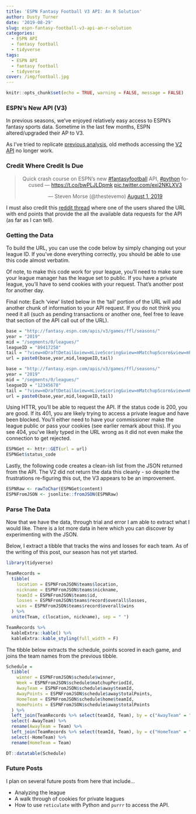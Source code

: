 ```yaml
---
title: 'ESPN Fantasy Football V3 API: An R Solution'
author: Dusty Turner
date: '2019-08-29'
slug: espn-fantasy-football-v3-api-an-r-solution
categories:
  - ESPN API
  - fantasy football
  - tidyverse
tags:
  - ESPN API
  - fantasy football
  - tidyverse
cover: /img/football.jpg
---
```


```r
knitr::opts_chunk$set(echo = TRUE, warning = FALSE, message = FALSE)
```

### ESPN's New API (V3)

In previous seasons, we've enjoyed relatively easy access to ESPN's fantasy sports data.  Sometime in the last few months, ESPN altered/upgraded their AP to V3.

As I've tried to replicate [previous analysis]("https://dusty-turner.netlify.com/post/mathlete-fantasy-football-analysis2018/"), old methods accessing the [V2 API]("https://dusty-turner.netlify.com/post/espn-yahoo-api-navigation/") no longer work.

### Credit Where Credit Is Due


<center>

<blockquote class="twitter-tweet"><p lang="en" dir="ltr">Quick crash course on ESPN’s new <a href="https://twitter.com/hashtag/fantasyfootball?src=hash&amp;ref_src=twsrc%5Etfw">#fantasyfootball</a> API, <a href="https://twitter.com/hashtag/python?src=hash&amp;ref_src=twsrc%5Etfw">#python</a> focused — <a href="https://t.co/bwPLJLDpmk">https://t.co/bwPLJLDpmk</a> <a href="https://t.co/exi2NKLXV3">pic.twitter.com/exi2NKLXV3</a></p>&mdash; Steven Morse (@thestevemo) <a href="https://twitter.com/thestevemo/status/1156922606743957504?ref_src=twsrc%5Etfw">August 1, 2019</a></blockquote> <script async src="https://platform.twitter.com/widgets.js" charset="utf-8"></script>

</center>

I must also credit this [reddit thread]("https://www.reddit.com/r/fantasyfootball/comments/aq284h/espn_api/") where one of the users shared the URL with end points that provide the all the available data requests for the API (as far as I can tell).

### Getting the Data

To build the URL, you can use the code below by simply changing out your league ID.  If you've done everything correctly, you should be able to use this code almost verbatim.   

Of note, to make this code work for your league, you'll need to make sure your league manager has the league set to public.  If you have a private league, you'll have to send cookies with your request.  That's another post for another day.  

Final note: Each 'view' listed below in the 'tail' portion of the URL will add another chunk of information to your API request.  If you do not think you need it all (such as pending transactions or another one, feel free to leave that section of the API call out of the URL).

```r
base = "http://fantasy.espn.com/apis/v3/games/ffl/seasons/"
year = "2019"
mid = "/segments/0/leagues/"
leagueID = "89417258"
tail = "?view=mDraftDetail&view=mLiveScoring&view=mMatchupScore&view=mPendingTransactions&view=mPositionalRatings&view=mSettings&view=mTeam&view=modular&view=mNav&view=mMatchupScore"
url = paste0(base,year,mid,leagueID,tail)
```

```r
base = "http://fantasy.espn.com/apis/v3/games/ffl/seasons/"
year = "2019"
mid = "/segments/0/leagues/"
leagueID = "12345678"
tail = "?view=mDraftDetail&view=mLiveScoring&view=mMatchupScore&view=mPendingTransactions&view=mPositionalRatings&view=mSettings&view=mTeam&view=modular&view=mNav&view=mMatchupScore"
url = paste0(base,year,mid,leagueID,tail)
```

Using HTTR, you'll be able to request the API.  If the status code is 200, you are good.  If its 401, you are likely trying to access a private league and have been blocked.  You'll either need to have your commissioner make the league public or pass your cookies (see earlier remark about this).  If you see 404, you've likely typed in the URL wrong as it did not even make the connection to get rejected.  

```r
ESPNGet <- httr::GET(url = url)
ESPNGet$status_code
```

Lastly, the following code creates a clean-ish list from the JSON returned from the API.  The V2 did not return the data this cleanly - so despite the frustrations re-figuring this out, the V3 appears to be an improvement.
 
```r
ESPNRaw <- rawToChar(ESPNGet$content)
ESPNFromJSON <- jsonlite::fromJSON(ESPNRaw)
```

### Parse The Data

Now that we have the data, through trial and error I am able to extract what I would like.  There is a lot more data in here which you can discover by experimenting with the JSON.

Below, I extract a tibble that tracks the wins and losses for each team.  As of the writing of this post, our season has not yet started.  

```r
library(tidyverse)

TeamRecords =
  tibble(
    location = ESPNFromJSON$teams$location,
    nickname = ESPNFromJSON$teams$nickname,
    teamId = ESPNFromJSON$teams$id,
    losses = ESPNFromJSON$teams$record$overall$losses,
    wins = ESPNFromJSON$teams$record$overall$wins
  ) %>%
  unite(Team, c(location, nickname), sep = " ")
```

```r
TeamRecords %>%
  kableExtra::kable() %>%
  kableExtra::kable_styling(full_width = F)
```

The tibble below extracts the schedule, points scored in each game, and joins the team names from the previous tibble.   

```r
Schedule =
  tibble(
    winner = ESPNFromJSON$schedule$winner,
    Week = ESPNFromJSON$schedule$matchupPeriodId,
    AwayTeam = ESPNFromJSON$schedule$away$teamId,
    AwayPoints = ESPNFromJSON$schedule$away$totalPoints,
    HomeTeam = ESPNFromJSON$schedule$home$teamId,
    HomePoints = ESPNFromJSON$schedule$away$totalPoints
  ) %>%
  left_join(TeamRecords %>% select(teamId, Team), by = c("AwayTeam" = "teamId")) %>%
  select(-AwayTeam) %>%
  rename(AwayTeam = Team) %>%
  left_join(TeamRecords %>% select(teamId, Team), by = c("HomeTeam" = "teamId")) %>%
  select(-HomeTeam) %>%
  rename(HomeTeam = Team) 
```

```r
DT::datatable(Schedule)
```

### Future Posts

I plan on several future posts from here that include...

- Analyzing the league
- A walk through of cookies for private leagues
- How to use `reticulate` with Python and `purrr` to access the API.


<!-- ```{r} -->
<!-- library(reticulate) -->
<!-- ``` -->

<!-- ```{python} -->
<!-- import requests -->

<!-- url = "http://fantasy.espn.com/apis/v3/games/ffl/seasons/2019/segments/0/leagues/89417258?view=mDraftDetail&view=mLiveScoring&view=mMatchupScore&view=mPendingTransactions&view=mPositionalRatings&view=mSettings&view=mTeam&view=modular&view=mNav&view=mMatchupScore" -->

<!-- r = requests.get(url) -->
<!-- d = r.json() -->

<!-- ``` -->


<!-- ```{r} -->
<!--     ## records -->
<!--   py$d$teams %>% map_df(magrittr::extract, c("location", "nickname", "id")) %>% bind_cols( -->
<!--     py$d$teams %>% map("record") %>% map("overall") %>% map_df(magrittr::extract, c("losses", "wins")) -->
<!--   ) -->

<!--     ## schedule below     -->
<!-- py$d$schedule %>% map_df(magrittr::extract, c("winner","matchupPeriodId")) %>%  -->
<!--   bind_cols(py$d$schedule %>% map("away") %>% map_df(magrittr::extract,c("teamId","totalPoints"))) %>% -->
<!--   bind_cols(py$d$schedule %>% map("home") %>% map_df(magrittr::extract,c("teamId","totalPoints"))) -->

<!-- ``` -->

